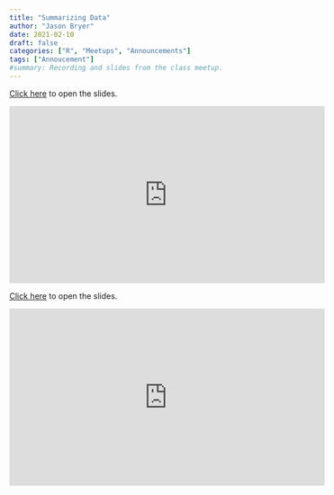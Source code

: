 ```yaml
---
title: "Summarizing Data"
author: "Jason Bryer"
date: 2021-02-10
draft: false
categories: ["R", "Meetups", "Announcements"]
tags: ["Annoucement"]
#summary: Recording and slides from the class meetup.
---
```


[Click here](/slides/02-Summarizing_Data.html#1) to open the slides.

<iframe width="560" height="315" src="https://www.youtube.com/embed/pQp5iAMVqTs" frameborder="0" allow="accelerometer; autoplay; clipboard-write; encrypted-media; gyroscope; picture-in-picture" allowfullscreen></iframe>

<!--more-->

[Click here](/slides/02-Summarizing_Data.html#1) to open the slides.

<iframe width="560" height="315" src="https://www.youtube.com/embed/pQp5iAMVqTs" frameborder="0" allow="accelerometer; autoplay; clipboard-write; encrypted-media; gyroscope; picture-in-picture" allowfullscreen></iframe>
